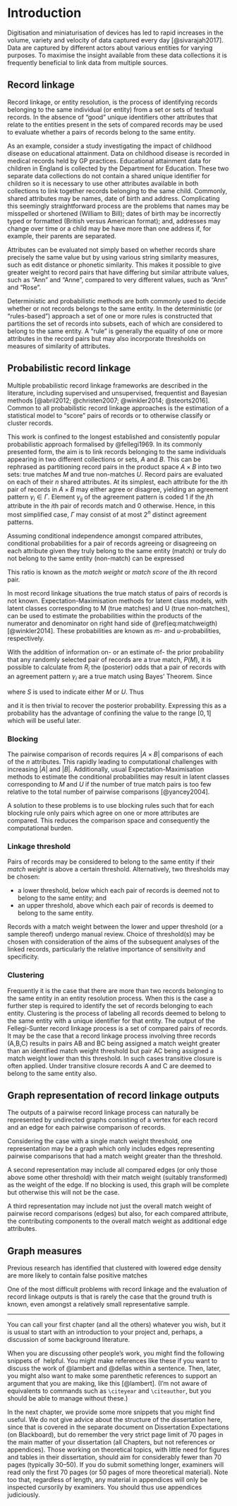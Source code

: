 # Introduction {#intro}

Digitisation and miniaturisation of devices has led to rapid increases in the 
volume, variety and velocity of data captured every day [@sivarajah2017]. 
Data are captured by different actors about various entities for varying 
purposes. To maximise the insight available from these data collections it is 
frequently beneficial to link data from multiple sources. 

## Record linkage

Record linkage, or entity resolution, is the process of identifying records 
belonging to the same individual (or entity) from a set or sets of textual
records. In the absence of "good" unique identifiers other attributes that 
relate to the entities present in the sets of compared records may be used to 
evaluate whether a pairs of records belong to the same entity.

As an example, consider a study investigating the impact of childhood 
disease on educational attainment. Data on childhood disease is recorded in 
medical records held by GP practices. Educational attainment data for children 
in England is collected by the Department for Education. These two 
separate data collections do not contain a shared unique identifier for 
children so it is necessary to use other attributes available in both 
collections to link together records belonging to the same child. Commonly, 
shared attributes may be names, date of birth and address. Complicating this 
seemingly straightforward process are the problems that names may be 
misspelled or shortened (William to Bill); dates of birth may be incorrectly 
typed or formatted (British versus American format); and, addresses may change 
over time or a child may be have more than one address if, for example, their 
parents are separated.

Attributes can be evaluated not simply based on whether records share precisely 
the same value but by using various string similarity measures, such as edit 
distance or phonetic similarity. This makes it possible to give greater weight 
to record pairs that have differing but similar attribute values, such as "Ann" 
and "Anne", compared to very different values, such as "Ann" and "Rose".

Deterministic and probabilistic methods are both commonly used to decide 
whether or not records belongs to the same entity. In the deterministic 
(or "rules-based") approach a set of one or more rules is constructed that 
partitions the set of records into subsets, each of which are considered to 
belong to the same entity. A "rule" is generally the equality of one or more 
attributes in the record pairs but may also incorporate thresholds on measures 
of similarity of attributes.

## Probabilistic record linkage

Multiple probabilistic record linkage frameworks are described in the 
literature, including supervised and unsupervised, frequentist and Bayesian 
methods [@abril2012; @christen2007; @winkler2014; @steorts2016]. Common to all 
probabilistic record linkage approaches is the estimation of a statistical 
model to "score" pairs of records or to otherwise classify or cluster records.

This work is confined to the longest established and consistently popular 
probabilistic approach formalised by @fellegi1969. In its commonly presented 
form, the aim is to link records belonging to the same individuals appearing in
two different collections or sets, $A$ and $B$. This can be rephrased as 
partitioning record pairs in the product space $A \times B$ into two sets: 
true matches $M$ and true non-matches $U$. Record pairs are evaluated on each 
of their $n$ shared attributes. At its simplest, each attribute for the $i$th 
pair of records in $A \times B$ may either agree or disagree, yielding an 
agreement pattern $\gamma_i \in \Gamma$. Element $\gamma_{ij}$ of the agreement 
pattern is coded $1$ if the $j$th attribute in the $i$th pair of records match 
and $0$ otherwise. Hence, in this most simplified case, $\Gamma$ may consist of 
at most $2^n$ distinct agreement patterns.

Assuming conditional independence amongst compared attributes, conditional 
probabilities for a pair of records agreeing or disagreeing on each 
attribute given they truly belong to the same entity (match) or truly do not 
belong to the same entity (non-match) can be expressed

\begin{equation} 
  R_i = \frac{P(\gamma_i \mid M)}{P(\gamma_i \mid U)} = 
  \frac{\prod_j P(\gamma_{ij} \mid M)}{\prod_j P(\gamma_{ij} \mid U)}
  (\#eq:matchweigth)
\end{equation}

This ratio is known as the _match weight_ or _match score_ of the $i$th record 
pair.

In most record linkage situations the true match status of pairs of records is 
not known. Expectation-Maximisation methods for latent class models, with 
latent classes corresponding to M (true matches) and U (true non-matches), 
can be used to estimate the probabilities within the products of the numerator 
and denominator on right hand side of \@ref(eq:matchweigth) [@winkler2014]. 
These probabilities are known as $m$- and $u$-probabilities, respectively.

With the addition of information on- or an estimate of- the prior probability 
that any randomly selected pair of records are a true match, $P(M)$, it is 
possible to calculate from $R_i$ the (posterior) odds that a pair of 
records with an agreement pattern $\gamma_i$ are a true match using Bayes' 
Theorem. Since

\begin{equation} 
  P(M \mid \gamma_i) = \frac{P(\gamma_i \mid S) P(S)}{P(\gamma_i)}
  (\#eq:matchbayes)
\end{equation}

where $S$ is used to indicate either $M$ or $U$. Thus

\begin{equation} 
  \frac{P(M \mid \gamma_i)}{1 - P(M \mid \gamma_i)}
  = \frac{P(M \mid \gamma_i)}{P(U \mid \gamma_i)}
  = \frac{P(\gamma_i \mid M) P(M)}{P(\gamma_i \mid U) P(U)}
  = R_i \frac{P(M)}{P(U)}
  = R_i \frac{P(M)}{1 - P(M)}
  (\#eq:matchodds)
\end{equation}

and it is then trivial to recover the posterior probability. Expressing this as 
a probability has the advantage of confining the value to the range $[0, 1]$ 
which will be useful later.

### Blocking

The pairwise comparison of records requires $|A \times B|$ comparisons of each 
of the $n$ attributes. This rapidly leading to computational challenges with 
increasing $|A|$ and $|B|$. Additionally, usual Expectation-Maximisation 
methods to estimate the conditional probabilities may result in latent classes 
corresponding to $M$ and $U$ if the number of true match pairs is too few 
relative to the total number of pairwise comparisons [@yancey2004].

A solution to these problems is to use blocking rules such that for each 
blocking rule only pairs which agree on one or more attributes are compared. 
This reduces the comparison space and consequently the computational burden.

### Linkage threshold

Pairs of records may be considered to belong to the same entity if their 
_match weight_ is above a certain threshold. Alternatively, two thresholds may 
be chosen:

-   a lower threshold, below which each pair of records is deemed not to belong 
to the same entity; and
-   an upper threshold, above which each pair of records is deemed to belong to 
the same entity.

Records with a match weight between the lower and upper threshold (or a sample 
thereof) undergo manual review. Choice of threshold(s) may be chosen with 
consideration of the aims of the subsequent analyses of the linked records, 
particularly the relative importance of sensitivity and specificity.

### Clustering

Frequently it is the case that there are more than two records belonging to the 
same entity in an entity resolution process. When this is the case a further 
step is required to identify the set of records belonging to each entity. 
Clustering is the process of labeling all records deemed to belong to the same 
entity with a unique identifier for that entity. The output of the 
Fellegi-Sunter record linkage process is a set of compared pairs of records. It
may be the case that a record linkage process involving three records (A,B,C) 
results in pairs AB and BC being assigned a match weight greater than an 
identified match weight threshold but pair AC being assigned a match weight 
lower than this threshold. In such cases transitive closure is often applied. 
Under transitive closure records A and C are deemed to belong to the same 
entity also.

## Graph representation of record linkage outputs

The outputs of a pairwise record linkage process can naturally be represented 
by undirected graphs consisting of a vertex for each record and an edge for 
each pairwise comparison of records.

Considering the case with a single match weight threshold, one representation 
may be a graph which only includes edges representing pairwise comparisons that 
had a match weight greater than the threshold.

A second representation may include all compared edges (or only those above 
some other threshold) with their match weight (suitably transformed) as the 
weight of the edge. If no blocking is used, this graph will be complete but 
otherwise this will not be the case.

A third representation may include not just the overall match weight of 
pairwise record comparisons (edges) but also, for each compared attribute, 
the contributing components to the overall match weight as additional edge 
attributes.

## Graph measures

Previous research has identified that clustered with lowered edge density are 
more likely to contain false positive matches










One of the most difficult problems with record linkage and the evaluation of 
record linkage outputs is that is rarely the case that the ground truth is 
known, even amongst a relatively small representative sample.






------------------------------------------------------------------------

You can call your first chapter (and all the others) whatever you wish, but it is usual to start with an introduction to your project and, perhaps, a discussion of some background literature.

When you are discussing other people's work, you might find the following snippets of \LaTeX helpful. You might make references like these if you want to discuss the work of @lambert and @dellas within a sentence. Then, later, you might also want to make some parenthetic references to support an argument that you are making, like this [@lambert]. (I'm not aware of equivalents to commands such as `\citeyear` and `\citeauthor`, but you should be able to manage without these.)

In the next chapter, we provide some more snippets that you might find useful. We do not give advice about the structure of the dissertation here, since that is covered in the separate document on Dissertation Expectations (on Blackboard), but do remember the very strict page limit of 70 pages in the main matter of your dissertation (all Chapters, but not references or appendices). Those working on theoretical topics, with little need for figures and tables in their dissertation, should aim for considerably fewer than 70 pages (typically 30--50). If you do submit something longer, examiners will read only the first 70 pages (or 50 pages of more theoretical material). Note too that, regardless of length, any material in appendices will only be inspected cursorily by examiners. You should thus use appendices judiciously.

